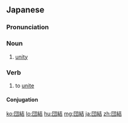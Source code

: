 {{also|團結|团结}}
==Japanese==
{{ja-kanjitab|だん|けつ|yomi=o}}

===Pronunciation===
{{ja-pron|だんけつ|y=o}}

===Noun===
{{ja-noun|だんけつ|kyu=團結}}

# [[unity]]

===Verb===
{{ja-verb-suru|だんけつ|kyu=團結}}

#to [[unite]]

====Conjugation====
{{ja-suru|だんけつ}}

[[ko:団結]]
[[lo:団結]]
[[hu:団結]]
[[mg:団結]]
[[ja:団結]]
[[zh:団結]]